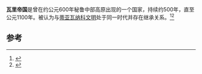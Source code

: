 {{Infobox Former Country
|native_name = {{aut|蒂亚瓦纳科-瓦里}}
|conventional_long_name = 蒂亚瓦纳科-瓦里帝国
|common_name = 瓦里帝国
|continent = South America
|region    = Andes
|country   = Peru, Bolivia
|era       = 前哥伦布时期
|government_type = 
|year_start  = 500年
|year_end    = 1100年
|event_pre   = 
|event_start = 
|event_end   = 
|p1          = 瓦里文明
|flag_p1     = 
|p2          = 蒂亚瓦纳科文明
|flag_p2     = 
|s1          = 库斯科王国
|flag_s1     = 
|s2          = 奇穆王国
|flag_s2     = 
|image_map    = Huari-with-tiahuanaco.png
|image_map_caption  = 瓦里和蒂亚瓦纳科影响范围
|image_map_size  = 120px
|capital          = [[瓦里_(秘鲁)|瓦里]] 
|common_languages = [[艾马拉语|艾马拉语]]或其他
|religion         = 
}}

'''瓦里帝国'''是曾在约公元600年秘鲁中部高原出现的一个国家，持续约500年，直至公元1100年。被认为与[[蒂亚瓦纳科文化|蒂亚瓦纳科文明]]处于同一时代并存在继承关系。<ref name="'Ancient city unearthed' in Peru ">{{cite news|url=http://news.bbc.co.uk/1/hi/world/americas/7787053.stm|title='Ancient city unearthed' in Peru|date=17 December 2008|publisher=[[BBC|BBC]]|accessdate=2008-12-17|archive-date=2009-02-03|archive-url=https://web.archive.org/web/20090203222708/http://news.bbc.co.uk/1/hi/world/americas/7787053.stm|dead-url=no}}</ref><ref name="Archeologists in Peru unearth ancient Wari city">{{cite news|url=http://uk.reuters.com/article/scienceNews/idUKTRE4BF7NY20081216|title=Archeologists in Peru unearth ancient Wari city|date=16 December 2008|publisher=Reuters|accessdate=2008-12-17|archive-date=2009-04-12|archive-url=https://web.archive.org/web/20090412014648/http://uk.reuters.com/article/scienceNews/idUKTRE4BF7NY20081216|dead-url=no}}</ref>

==参考==
{{Reflist}}